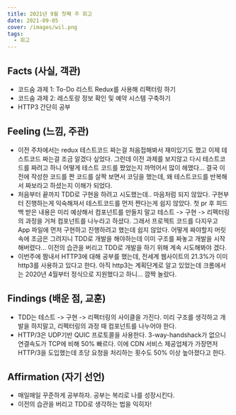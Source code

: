 ```yaml
---
title: 2021년 9월 첫째 주 회고
date: 2021-09-05
cover: /images/wil.png
tags:
  - 회고
---
```

## Facts (사실, 객관)
- 코드숨 과제 1: To-Do 리스트 Redux를 사용해 리팩터링 하기
- 코드숨 과제 2: 레스토랑 정보 확인 및 예약 시스템 구축하기
- HTTP3 간단히 공부

## Feeling (느낌, 주관)
- 이전 주차에서는 redux 테스트코드 짜는걸 처음접해봐서 재미있기도 했고 이제 테스트코드 짜는걸 조금 알겠다 싶었다. 그런데 이전 과제를 보지않고 다시 테스트코드를 짜려고 하니 어떻게 테스트 코드를 짰었는지 까먹어서 많이 헤맸다… 결국 이전에 작성한 코드를 짠 코드를 살짝 보면서 코딩을 했는데, 왜 테스트코드를 반복해서 짜보라고 하셨는지 이해가 되었다.
- 처음부터 끝까지 TDD로 구현을 하려고 시도했는데.. 마음처럼 되지 않았다. 구현부터 진행하는게 익숙해져서 테스트코드를 먼저 짠다는게 쉽지 않았다. 첫 pr 후 피드백 받은 내용은 미리 예상해서 컴포넌트를 만들지 말고 테스트 -> 구현 -> 리펙터링의 과정을 거쳐 컴포넌트를 나누라고 하셨다. 그래서 프로젝트 코드를 다지우고 App 파일에 먼저 구현하고 진행하려고 했는데 쉽지 않았다. 어떻게 짜야할지 머릿속에 조금은 그려지니 TDD로 개발을 해야하는데 이미 구조를 짜놓고 개발을 시작해버렸다… 이전의 습관을 버리고 TDD로 개발을 하기 위해 계속 시도해봐야 겠다.
- 이번주에 짬내서 HTTP3에 대해 공부를 했는데, 전세계 웹사이트의 21.3%가 이미 http3를 사용하고 있다고 한다. 아직 http3는 계획단계로 알고 있었는데 크롬에서는 2020년 4월부터 정식으로 지원했다고 하니… 깜짝 놀랐다.

## Findings (배운 점, 교훈)
- TDD는 테스트 -> 구현 -> 리펙터링의 사이클을 가진다. 미리 구조를 생각하고 개발을 하지말고, 리펙터링의 과정 때 컴포넌트를 나누어야 한다.
- HTTP/3은 UDP기반 QUIC 프로토콜을 사용한다. 3-way-handshack가 없으니 연결속도가 TCP에 비해 50% 빠르다. 이에 CDN 서비스 제공업체가 가장먼저 HTTP/3을 도입했는데 초당 요청을 처리하는 횟수도 50% 이상 높아졌다고 한다.

## Affirmation (자기 선언)
- 매일매일 꾸준하게 공부하자. 공부는 복리로 나를 성장시킨다.
- 이전의 습관을 버리고 TDD로 생각하는 법을 익히자!
